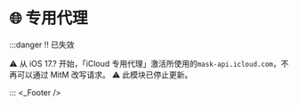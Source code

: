 
# 🌐 专用代理
:::danger ‼️ 已失效

⚠️ 从 iOS 17.? 开始，「iCloud 专用代理」激活所使用的`mask-api.icloud.com`，不再可以通过 MitM 改写请求。
⚠️ 此模块已停止更新。

:::
<PrivateRelay />
<_Footer />
